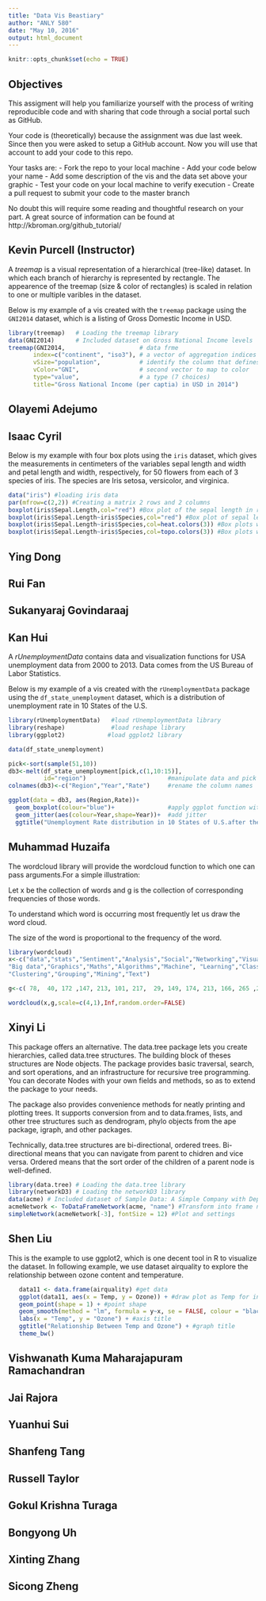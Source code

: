 ```yaml
---
title: "Data Vis Beastiary"
author: "ANLY 580"
date: "May 10, 2016"
output: html_document
---
```


```r
knitr::opts_chunk$set(echo = TRUE)
```

## Objectives

This assigment will help you familiarize yourself with the process of writing reproducible code and with sharing that code through a social portal such as GitHub.  

Your code is (theoretically) because the assignment was due last week.  Since then you were asked to setup a GitHub account.  Now you will use that account to add your code to this repo.  

Your tasks are:
- Fork the repo to your local machine
- Add your code below your name
- Add some description of the vis and the data set above your graphic
- Test your code on your local machine to verify execution
- Create a pull request to submit your code to the master branch

No doubt this will require some reading and thoughtful research on your part.  A great source of information can be found at http://kbroman.org/github_tutorial/




## Kevin Purcell (Instructor)

A *treemap* is a visual representation of a hierarchical (tree-like) dataset.  In which each branch of hierarchy is represented by rectangle.  The appearence of the treemap (size & color of rectangles) is scaled in relation to one or multiple varibles in the dataset.

Below is my example of a vis created with the `treemap` package using the `GNI2014` dataset, which is a listing of Gross Domestic Income in USD.


```r
library(treemap)   # Loading the treemap library
data(GNI2014)      # Included dataset on Gross National Income levels
treemap(GNI2014,                     # data frme
       index=c("continent", "iso3"), # a vector of aggregation indices from df
       vSize="population",           # identify the column that defines size
       vColor="GNI",                 # second vector to map to color
       type="value",                 # a type (7 choices)
       title="Gross National Income (per captia) in USD in 2014")
```


## Olayemi	Adejumo
## Isaac	Cyril

Below is my example with four box plots using the `iris` dataset, which gives the measurements in centimeters of the variables sepal length and width and petal length and width, respectively, for 50 flowers from each of 3 species of iris. The species are Iris setosa, versicolor, and virginica. 


```r

data("iris") #loading iris data
par(mfrow=c(2,2)) #Creating a matrix 2 rows and 2 columns
boxplot(iris$Sepal.Length,col="red") #Box plot of the sepal length in red
boxplot(iris$Sepal.Length~iris$Species,col="red") #Box plot of sepal length and species in red
boxplot(iris$Sepal.Length~iris$Species,col=heat.colors(3)) #Box plots with three heat colors
boxplot(iris$Sepal.Length~iris$Species,col=topo.colors(3)) #Box plots with three topo colors

```

## Ying	Dong
## Rui	Fan
## Sukanyaraj	Govindaraaj
## Kan	Hui

A *rUnemploymentData* contains data and visualization functions for USA unemployment data from 2000 to 2013. Data comes from the US Bureau of Labor Statistics.

Below is my example of a vis created with the `rUnemploymentData` package using the `df_state_unemployment` dataset, which is a distribution of unemployment rate in 10 States of the U.S.
```r
library(rUnemploymentData)   #load rUnemploymentData library
library(reshape)             #load reshape library
library(ggplot2)            #load ggplot2 library

data(df_state_unemployment)

pick<-sort(sample(51,10)) 
db3<-melt(df_state_unemployment[pick,c(1,10:15)],
          id="region")                       #manipulate data and pick 10 states out of 51 states
colnames(db3)<-c("Region","Year","Rate")     #rename the column names

ggplot(data = db3, aes(Region,Rate))+ 
  geom_boxplot(colour="blue")+               #apply ggplot function with box plot
  geom_jitter(aes(colour=Year,shape=Year))+  #add jitter
  ggtitle("Unemployment Rate distribution in 10 States of U.S.after the Financial Crisis")   #add title
```

## Muhammad	Huzaifa
The wordcloud library will provide the wordcloud function to which one can pass arguments.For a simple illustration:

Let x be the collection of words and g  is the collection of corresponding frequencies of those words.

To understand which word is occurring most frequently let us draw the word cloud.

The size of the word is proportional to the frequency of the word.
```r
library(wordcloud)
x<-c("data","stats","Sentiment","Analysis","Social","Networking","Visualize",
"Big data","Graphics","Maths","Algorithms","Machine", "Learning","Classification",
"Clustering","Grouping","Mining","Text")

g<-c( 78,  40, 172 ,147, 213, 101, 217,  29, 149, 174, 213, 166, 265 ,215,56, 109,80,   260)

wordcloud(x,g,scale=c(4,1),Inf,random.order=FALSE)

```


## Xinyi	Li

This package offers an alternative. The data.tree package lets you create hierarchies, called data.tree structures. The building block of theses structures are Node objects. The package provides basic traversal, search, and sort operations, and an infrastructure for recursive tree programming. You can decorate Nodes with your own fields and methods, so as to extend the package to your needs.

The package also provides convenience methods for neatly printing and plotting trees. It supports conversion from and to data.frames, lists, and other tree structures such as dendrogram, phylo objects from the ape package, igraph, and other packages.

Technically, data.tree structures are bi-directional, ordered trees. Bi-directional means that you can navigate from parent to chidren and vice versa. Ordered means that the sort order of the children of a parent node is well-defined.

```r
library(data.tree) # Loading the data.tree library
library(networkD3) # Loading the networkD3 library
data(acme) # Included dataset of Sample Data: A Simple Company with Departments
acmeNetwork <- ToDataFrameNetwork(acme, "name") #Transform into frame network
simpleNetwork(acmeNetwork[-3], fontSize = 12) #Plot and settings
```
## Shen	Liu
This is the example to use ggplot2, which is one decent tool in R to visualize the dataset. In following example, we use dataset airquality to explore the relationship between ozone content and temperature.
```r
   data11 <- data.frame(airquality) #get data
   ggplot(data11, aes(x = Temp, y = Ozone)) + #draw plot as Temp for independent variable and Ozone for dependent Var.
   geom_point(shape = 1) + #point shape
   geom_smooth(method = "lm", formula = y~x, se = FALSE, colour = "black") +   #linear regression
   labs(x = "Temp", y = "Ozone") + #axis title
   ggtitle("Relationship Between Temp and Ozone") + #graph title
   theme_bw() 
```
## Vishwanath Kuma	Maharajapuram Ramachandran
## Jai	Rajora
## Yuanhui	Sui
## Shanfeng	Tang
## Russell	Taylor
## Gokul Krishna	Turaga
## Bongyong	Uh
## Xinting	Zhang
## Sicong	Zheng
